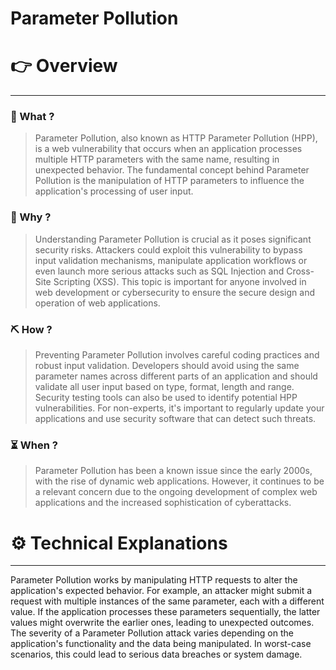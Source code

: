 # Parameter Pollution


# 👉 Overview

---

### 👀 What ?

> Parameter Pollution, also known as HTTP Parameter Pollution (HPP), is a web vulnerability that occurs when an application processes multiple HTTP parameters with the same name, resulting in unexpected behavior. The fundamental concept behind Parameter Pollution is the manipulation of HTTP parameters to influence the application's processing of user input.
> 

### 🧐 Why ?

> Understanding Parameter Pollution is crucial as it poses significant security risks. Attackers could exploit this vulnerability to bypass input validation mechanisms, manipulate application workflows or even launch more serious attacks such as SQL Injection and Cross-Site Scripting (XSS). This topic is important for anyone involved in web development or cybersecurity to ensure the secure design and operation of web applications.
> 

### ⛏️ How ?

> Preventing Parameter Pollution involves careful coding practices and robust input validation. Developers should avoid using the same parameter names across different parts of an application and should validate all user input based on type, format, length and range. Security testing tools can also be used to identify potential HPP vulnerabilities. For non-experts, it's important to regularly update your applications and use security software that can detect such threats.
> 

### ⏳ When ?

> Parameter Pollution has been a known issue since the early 2000s, with the rise of dynamic web applications. However, it continues to be a relevant concern due to the ongoing development of complex web applications and the increased sophistication of cyberattacks.
> 

# ⚙️ Technical Explanations

---

Parameter Pollution works by manipulating HTTP requests to alter the application's expected behavior. For example, an attacker might submit a request with multiple instances of the same parameter, each with a different value. If the application processes these parameters sequentially, the latter values might overwrite the earlier ones, leading to unexpected outcomes. The severity of a Parameter Pollution attack varies depending on the application's functionality and the data being manipulated. In worst-case scenarios, this could lead to serious data breaches or system damage.
